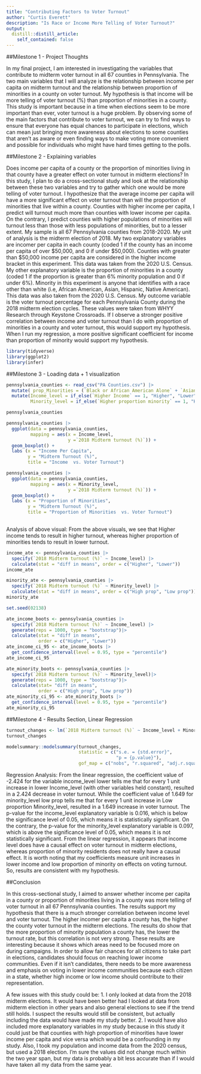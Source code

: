 ```yaml
---
title: "Contributing Factors to Voter Turnout"
author: "Curtis Everett"
description: "Is Race or Income More Telling of Voter Turnout?"
output:
  distill::distill_article:
    self_contained: false
---
```



##Milestone 1 - Project Thoughts

In my final project, I am interested in investigating the variables that contribute to midterm voter turnout in all 67 counties in Pennsylvania. The two main variables that I will analyze is the relationship between income per capita on midterm turnout and the relationship between proportion of minorities in a county on voter turnout. My hypothesis is that income will be more telling of voter turnout (%) than proportion of minorities in a county. This study is important because in a time when elections seem to be more important than ever, voter turnout is a huge problem. By observing some of the main factors that contribute to voter turnout, we can try to find ways to ensure that everyone has equal chances to participate in elections, which can mean just bringing more awareness about elections to some counties that aren't as aware or even finding ways to make voting more convenient and possible for individuals who might have hard times getting to the polls.


##Milestone 2 - Explaining variables

Does income per capita of a county or the proportion of minorities living in that county have a greater effect on voter turnout in midterm elections? In this study, I plan to do a cross-sectional study and look at the relationship between these two variables and try to gather which one would be more telling of voter turnout. I hypothesize that the average income per capita will have a more significant effect on voter turnout than will the proportion of minorities that live within a county. Counties with higher income per capita, I predict will turnout much more than counties with lower income per capita. On the contrary, I predict counties with higher populations of minorities will turnout less than those with less populations of minorities, but to a lesser extent. My sample is all 67 Pennsylvania counties from 2018-2020. My unit of analysis is the midterm election of 2018. My two explanatory variables are incomer per capita in each county (coded 1 if the county has an income per capita of over $50,000, and 0 if under $50,000). Counties with greater than $50,000 income per capita are considered in the higher income bracket in this experiment. This data was taken from the 2020 U.S. Census. My other explanatory variable is the proportion of minorities in a county (coded 1 if the proportion is greater than 6% minority population and 0 if under 6%). Minority in this experiment is anyone that identifies with a race other than white (i.e, African American, Asian, Hispanic, Native American). This data was also taken from the 2020 U.S. Census. My outcome variable is the voter turnout percentage for each Pennsylvania County during the 2018 midterm election cycles. These values were taken from WHYY Research through Keystone Crossroads. If I observe a stronger positive correlation between income and voter turnout than I do with proportion of minorities in a county and voter turnout, this would support my hypothesis. When I run my regression, a more positive significant coefficient for income than proportion of minority would support my hypothesis.

```r
library(tidyverse)
library(ggplot2)
library(infer)

```

##Milestone 3 - Loading data + 1 visualization

```r
pennsylvania_counties <- read_csv("PA Counties.csv") |>
  mutate( prop_Minorities = (`Black or African American Alone` + `Asian Alone` + `American Indian and Alaska Native Alone` + `Some Other Race Alone`)/ `Total Population of One Race`) |>
  mutate(Income_level = if_else(`Higher Income` == 1, "Higher", "Lower"), 
         Minority_level = if_else(`Higher proportion minority` == 1, "High prop", "Low prop"))

pennsylvania_counties
```

```r
pennsylvania_counties |>
  ggplot(data = pennsylvania_counties,
         mapping = aes(x = Income_level,
                       y =`2018 Midterm turnout (%)`)) +
  geom_boxplot() +
  labs (x = "Income Per Capita",
        y = "Midterm Turnout (%)",
        title = "Income  vs. Voter Turnout")

pennsylvania_counties |>
  ggplot(data = pennsylvania_counties,
         mapping = aes(x = Minority_level,
                       y =`2018 Midterm turnout (%)`)) +
  geom_boxplot() +
  labs (x = "Proportion of Minorities",
        y = "Midterm Turnout (%)",
        title = "Proportion of Minorities  vs. Voter Turnout")
    


```
Analysis of above visual: From the above visuals, we see that Higher income tends to result in higher turnout, whereas higher proportion of minorities tends to result in lower turnout.

```r
income_ate <- pennsylvania_counties |> 
  specify(`2018 Midterm turnout (%)` ~ Income_level) |>
  calculate(stat = "diff in means", order = c("Higher", "Lower"))
income_ate

minority_ate <- pennsylvania_counties |>
  specify(`2018 Midterm turnout (%)` ~ Minority_level) |>
  calculate(stat = "diff in means", order = c("High prop", "Low prop"))
minority_ate

```

```r
set.seed(02138)

ate_income_boots <- pennsylvania_counties |>
  specify(`2018 Midterm turnout (%)` ~ Income_level) |>
  generate(reps = 1000, type = "bootstrap")|>
  calculate(stat = "diff in means",
            order = c("Higher", "Lower"))
ate_income_ci_95 <- ate_income_boots |>
  get_confidence_interval(level = 0.95, type = "percentile")
ate_income_ci_95

ate_minority_boots <- pennsylvania_counties |>
  specify(`2018 Midterm turnout (%)` ~ Minority_level)|>
  generate(reps = 1000, type = "bootstrap")|>
  calculate(stat= "diff in means",
            order = c("High prop", "Low prop"))
ate_minority_ci_95 <- ate_minority_boots |>
  get_confidence_interval(level = 0.95, type = "percentile")
ate_minority_ci_95

```

##Milestone 4 - Results Section, Linear Regression

```r
turnout_changes <- lm(`2018 Midterm turnout (%)` ~ Income_level + Minority_level, data = pennsylvania_counties)
turnout_changes                 

modelsummary::modelsummary(turnout_changes,
                           statistic = c("s.e. = {std.error}",
                                         "p = {p.value}"),
                           gof_map = c("nobs", "r.squared", "adj.r.squared"))
```

Regression Analysis: From the linear regression, the coefficient value of -2.424 for the variable income_level lower tells me that for every 1 unit increase in lower Income_level (with other variables held constant), resulted in a 2.424 decrease in voter turnout. While the coefficient value of 1.649 for minority_level low prop tells me that for every 1 unit increase in Low proportion Minority_level, resulted in a 1.649 increase in voter turnout. The p-value for the income_level explanatory variable is 0.016, which is below the significance level of 0.05, which means it is statistically significant. On the contrary, the p-value for the minority_level explanatory variable is 0.097, which is above the significance level of 0.05, which means it is not statistically significant. From the linear regression, it appears that income level does have a causal effect on voter turnout in midterm elections, whereas proportion of minority residents does not really have a causal effect. It is worth noting that my coefficients measure unit increases in lower income and low proportion of minority on effects on voting turnout. So, results are consistent with my hypothesis.

##Conclusion 

In this cross-sectional study, I aimed to answer whether income per capita in a county or proportion of minorities living in a county was more telling of voter turnout in all 67 Pennsylvania counties. The results support my hypothesis that there is a much stronger correlation between income level and voter turnout. The higher incomer per capita a county has, the higher the county voter turnout in the midterm elections. The results do show that the more proportion of minority population a county has, the lower the turnout rate, but this correlation is not very strong. These results are interesting because it shows which areas need to be focused more on during campaigns. In order to allow fair chances for all citizens to take part in elections, candidates should focus on reaching lower income communities. Even if it isn't candidates, there needs to be more awareness and emphasis on voting in lower income communities because each citizen in a state, whether high income or low income should contribute to their representation. 

A few issues with this study could be: 1. I only looked at data from the 2018 midterm elections. It would have been better had I looked at data from midterm election in other years and also general elections to see if the trend still holds. I suspect the results would still be consistent, but actually including the data would have made my study better. 2. I would have also included more explanatory variables in my study because in this study it could just be that counties with high proportion of minorities have lower income per capita and vice versa which would be a confounding in my study. Also, I took my population and income data from the 2020 census, but used a 2018 election. I'm sure the values did not change much within the two year span, but my data is probably a bit less accurate than if I would have taken all my data from the same year.
